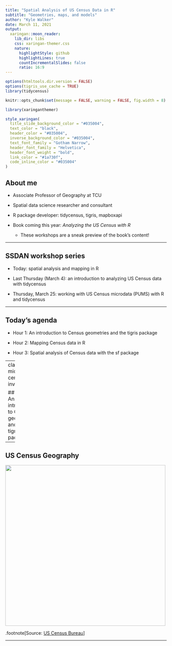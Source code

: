 ```yaml
---
title: "Spatial Analysis of US Census Data in R"
subtitle: "Geometries, maps, and models"  
author: "Kyle Walker"
date: March 11, 2021
output:
  xaringan::moon_reader:
    lib_dir: libs
    css: xaringan-themer.css
    nature:
      highlightStyle: github
      highlightLines: true
      countIncrementalSlides: false
      ratio: 16:9
---
```


```r
options(htmltools.dir.version = FALSE)
options(tigris_use_cache = TRUE)
library(tidycensus)

knitr::opts_chunk$set(message = FALSE, warning = FALSE, fig.width = 8)
```

```r
library(xaringanthemer)

style_xaringan(
  title_slide_background_color = "#035004",
  text_color = "black",
  header_color = "#035004",
  inverse_background_color = "#035004",
  text_font_family = "Gotham Narrow",
  header_font_family = "Helvetica",
  header_font_weight = "bold",
  link_color = "#1a730f",
  code_inline_color = "#035004"
)
```

## About me

* Associate Professor of Geography at TCU 

* Spatial data science researcher and consultant

* R package developer: tidycensus, tigris, mapboxapi

* Book coming this year: _Analyzing the US Census with R_
  - These workshops are a sneak preview of the book's content!

---

## SSDAN workshop series

* Today: spatial analysis and mapping in R

* Last Thursday (March 4): an introduction to analyzing US Census data with tidycensus

* Thursday, March 25: working with US Census microdata (PUMS) with R and tidycensus

---

## Today's agenda

* Hour 1: An introduction to Census geometries and the tigris package

* Hour 2: Mapping Census data in R

* Hour 3: Spatial analysis of Census data with the sf package

---
class: middle, center, inverse

## Part 1: An introduction to Census geometries and the tigris package

---

## US Census Geography

<img src=img/census_diagram.png style="width: 500px">

.footnote[Source: [US Census Bureau](https://www2.census.gov/geo/pdfs/reference/geodiagram.pdf)]

---

